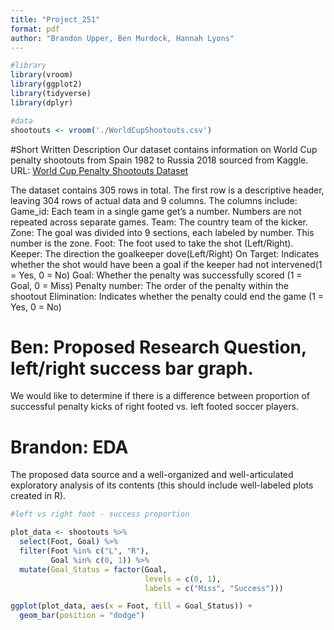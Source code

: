 ```yaml
---
title: "Project_251"
format: pdf
author: "Brandon Upper, Ben Murdock, Hannah Lyons"
---
```


```r
#library
library(vroom)
library(ggplot2)
library(tidyverse)
library(dplyr)
```

```r
#data
shootouts <- vroom('./WorldCupShootouts.csv')
```

#Short Written Description Our dataset contains information on World Cup penalty shootouts from Spain 1982 to Russia 2018 sourced from Kaggle. URL: [World Cup Penalty Shootouts Dataset](https://www.kaggle.com/datasets/pablollanderos33/world-cup-penalty-shootouts)

The dataset contains 305 rows in total. The first row is a descriptive header, leaving 304 rows of actual data and 9 columns. The columns include: Game_id: Each team in a single game get's a number. Numbers are not repeated across separate games. Team: The country team of the kicker. Zone: The goal was divided into 9 sections, each labeled by number. This number is the zone. Foot: The foot used to take the shot (Left/Right). Keeper: The direction the goalkeeper dove(Left/Right) On Target: Indicates whether the shot would have been a goal if the keeper had not intervened(1 = Yes, 0 = No) Goal: Whether the penalty was successfully scored (1 = Goal, 0 = Miss) Penalty number: The order of the penalty within the shootout Elimination: Indicates whether the penalty could end the game (1 = Yes, 0 = No)

# Ben: Proposed Research Question, left/right success bar graph.

We would like to determine if there is a difference between proportion of successful penalty kicks of right footed vs. left footed soccer players.

# Brandon: EDA

The proposed data source and a well-organized and well-articulated exploratory analysis of its contents (this should include well-labeled plots created in R).

```r
#left vs right foot - success proportion

plot_data <- shootouts %>%
  select(Foot, Goal) %>% 
  filter(Foot %in% c("L", "R"),
         Goal %in% c(0, 1)) %>%
  mutate(Goal_Status = factor(Goal, 
                              levels = c(0, 1), 
                              labels = c("Miss", "Success")))

ggplot(plot_data, aes(x = Foot, fill = Goal_Status)) +
  geom_bar(position = "dodge")
```
